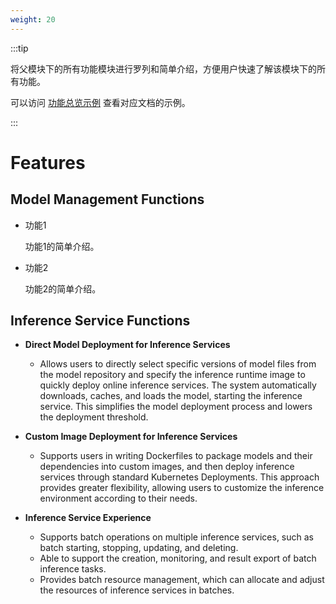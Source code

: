 ```yaml
---
weight: 20
---
```


:::tip

将父模块下的所有功能模块进行罗列和简单介绍，方便用户快速了解该模块下的所有功能。

可以访问 [功能总览示例](https://product-doc-guide.alauda.cn/template/features_overview/example.html) 查看对应文档的示例。

:::

# Features

## Model Management Functions

- 功能1

  功能1的简单介绍。

- 功能2

  功能2的简单介绍。

## Inference Service Functions

- **Direct Model Deployment for Inference Services**
  * Allows users to directly select specific versions of model files from the model repository and specify the inference runtime image to quickly deploy online inference services. The system automatically downloads, caches, and loads the model, starting the inference service. This simplifies the model deployment process and lowers the deployment threshold.

- **Custom Image Deployment for Inference Services**
  * Supports users in writing Dockerfiles to package models and their dependencies into custom images, and then deploy inference services through standard Kubernetes Deployments. This approach provides greater flexibility, allowing users to customize the inference environment according to their needs.
  
- **Inference Service Experience**
  * Supports batch operations on multiple inference services, such as batch starting, stopping, updating, and deleting.
  * Able to support the creation, monitoring, and result export of batch inference tasks.
  * Provides batch resource management, which can allocate and adjust the resources of inference services in batches.


